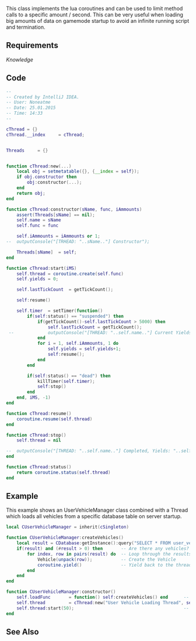 {{Useful Class}}
<lowercasetitle/>

This class implements the lua coroutines and can be used to limit method calls to a specific amount / second.
This can be very useful when loading big amounts of data on gamemode startup to avoid an infinite running script and termination.

==Requirements==

''Knowledge''

==Code==
<syntaxhighlight lang="lua">
--
-- Created by IntelliJ IDEA.
-- User: Noneatme
-- Date: 25.01.2015
-- Time: 14:33
--

cThread = {}
cThread.__index     = cThread;


Threads     = {}


function cThread:new(...)
    local obj = setmetatable({}, {__index = self});
    if obj.constructor then
        obj:constructor(...);
    end
    return obj;
end

function cThread:constructor(sName, func, iAmmounts)
    assert(Threads[sName] == nil);
    self.name = sName
    self.func = func

    self.iAmmounts = iAmmounts or 1;
--  outputConsole("[TRHEAD: "..sName.."] Constructor");

    Threads[sName]  = self;
end

function cThread:start(iMS)
    self.thread = coroutine.create(self.func)
    self.yields = 0;

    self.lastTickCount  = getTickCount();

    self:resume()

    self.timer  = setTimer(function()
        if(self:status() == "suspended") then
            if(getTickCount()-self.lastTickCount > 5000) then
                self.lastTickCount = getTickCount();
 --             outputConsole("[THREAD: "..self.name.."] Current Yields: "..self.yields);
            end
            for i = 1, self.iAmmounts, 1 do
                self.yields = self.yields+1;
                self:resume();
            end
        end

        if(self:status() == "dead") then
            killTimer(self.timer);
            self:stop()
        end
    end, iMS, -1)
end

function cThread:resume()
    coroutine.resume(self.thread)
end

function cThread:stop()
    self.thread = nil

--  outputConsole("[THREAD: "..self.name.."] Completed, Yields: "..self.yields);
end

function cThread:status()
    return coroutine.status(self.thread)
end
</syntaxhighlight>

==Example==
This example shows an UserVehicleManager class combined with a Thread which loads all vehicles from a specific database table on server startup.

<section name="Example" class="server" show="true">
<syntaxhighlight lang="lua">
local CUserVehicleManager = inherit(cSingleton)

function CUserVehicleManager:createVehicles()
    local result = CDatabase:getInstance():query("SELECT * FROM user_vehicles;")           -- Big amount of data (> 10000 rows)
    if(result) and (#result > 0) then       -- Are there any vehicles?
        for index, row in pairs(result) do  -- Loop through the resultset
            Vehicle(unpack(row));           -- Create the Vehicle
            coroutine.yield()               -- Yield back to the thread manager, without the coroutine, the script will abort the loop (infinite running script)
        end
    end
end

function CUserVehicleManager:constructor()
    self.loadFunc		= function() self:createVehicles() end      -- The coroutine main loop function
    self.thread			= cThread:new("User Vehicle Loading Thread", self.loadFunc, 5) -- Limit to 5 yields / call
    self.thread:start(50);                                          -- Begin the loading process, limited to 5 yields / 50 miliseconds
end

</syntaxhighlight>
</section>

==See Also==
{{Useful_Classes}}